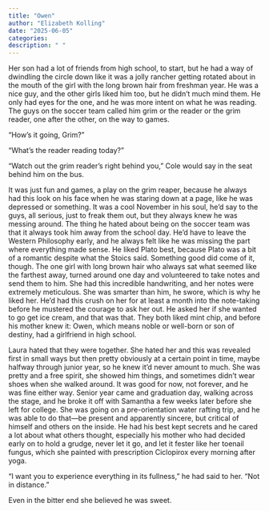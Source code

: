 ```yaml
---
title: "Owen"
author: "Elizabeth Kolling"
date: "2025-06-05"
categories: 
description: " "
---
```


Her son had a lot of friends from high school, to start, but he had a way of dwindling the circle down like it was a jolly rancher getting rotated about in the mouth of the girl with the long brown hair from freshman year. He was a nice guy, and the other girls liked him too, but he didn’t much mind them. He only had eyes for the one, and he was more intent on what he was reading. The guys on the soccer team called him grim or the reader or the grim reader, one after the other, on the way to games. 

“How’s it going, Grim?”

“What’s the reader reading today?” 

“Watch out the grim reader’s right behind you,” Cole would say in the seat behind him on the bus.

 It was just fun and games, a play on the grim reaper, because he always had this look on his face when he was staring down at a page, like he was depressed or something. It was a cool November in his soul, he’d say to the guys, all serious, just to freak them out, but they always knew he was messing around. The thing he hated about being on the soccer team was that it always took him away from the school day. He’d have to leave the Western Philosophy early, and he always felt like he was missing the part where everything made sense. He liked Plato best, because Plato was a bit of a romantic despite what the Stoics said. Something good did come of it, though. The one girl with long brown hair who always sat what seemed like the farthest away, turned around one day and volunteered to take notes and send them to him. She had this incredible handwriting, and her notes were extremely meticulous. She was smarter than him, he swore, which is why he liked her. He’d had this crush on her for at least a month into the note-taking before he mustered the courage to ask her out. He asked her if she wanted to go get ice cream, and that was that. They both liked mint chip, and before his mother knew it: Owen, which means noble or well-born or son of destiny, had a girlfriend in high school. 
 
 Laura hated that they were together. She hated her and this was revealed first in small ways but then pretty obviously at a certain point in time, maybe halfway through junior year, so he knew it’d never amount to much. She was pretty and a free spirit, she showed him things, and sometimes didn’t wear shoes when she walked around. It was good for now, not forever, and he was fine either way. Senior year came and graduation day, walking across the stage, and he broke it off with Samantha a few weeks later before she left for college. She was going on a pre-orientation water rafting trip, and he was able to do that—be present and apparently sincere, but critical of himself and others on the inside. He had his best kept secrets and he cared a lot about what others thought, especially his mother who had decided early on to hold a grudge, never let it go, and let it fester like her toenail fungus, which she painted with prescription Ciclopirox every morning after yoga.
 
 “I want you to experience everything in its fullness,” he had said to her. “Not in distance.” 
 
 Even in the bitter end she believed he was sweet.
	

